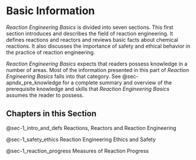 # Basic Information {#sec-part_1_overview}

*Reaction Engineering Basics* is divided into seven sections. This first section introduces and describes the field of reaction engineering. It defines reactions and reactors and reviews basic facts about chemical reactions. It also discusses the importance of safety and ethical behavior in the practice of reaction engineering.

*Reaction Engineering Basics* expects that readers possess knowledge in a number of areas. Most of the information presented in this part of *Reaction Engineering Basics* falls into that category. See @sec-apndx_pre_knowledge for a complete summary and overview of the prerequisite knowledge and skills that *Reaction Engineering Basics* assumes the reader to possess.

## Chapters in this Section {#sec-part_1_chapters}

@sec-1_intro_and_defs Reactions, Reactors and Reaction Engineering

@sec-1_safety_ethics Reaction Engineering Ethics and Safety

@sec-1_reaction_progress Measures of Reaction Progress